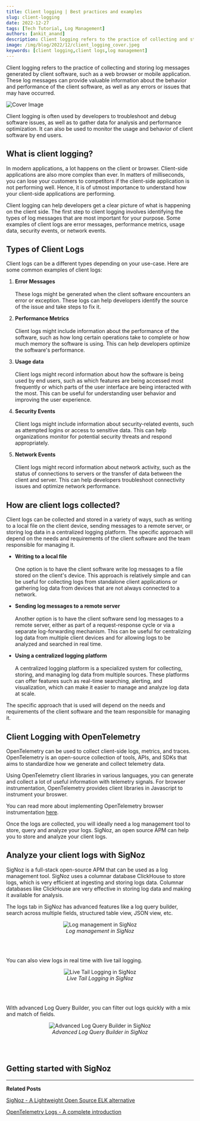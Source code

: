 ```yaml
---
title: Client logging | Best practices and examples
slug: client-logging
date: 2022-12-27
tags: [Tech Tutorial, Log Management]
authors: [ankit_anand]
description: Client logging refers to the practice of collecting and storing log messages generated by client software, such as a web browser or mobile application...
image: /img/blog/2022/12/client_logging_cover.jpeg
keywords: [client logging,client logs,log management]
---
```

<head>
  <link rel="canonical" href="https://signoz.io/blog/client-logging/"/>
</head>

Client logging refers to the practice of collecting and storing log messages generated by client software, such as a web browser or mobile application. These log messages can provide valuable information about the behavior and performance of the client software, as well as any errors or issues that may have occurred.



![Cover Image](/img/blog/2022/12/client_logging_cover.webp)

Client logging is often used by developers to troubleshoot and debug software issues, as well as to gather data for analysis and performance optimization. It can also be used to monitor the usage and behavior of client software by end users.

## What is client logging?

In modern applications, a lot happens on the client or browser. Client-side applications are also more complex than ever. In matters of milliseconds, you can lose your customers to competitors if the client-side application is not performing well. Hence, it is of utmost importance to understand how your client-side applications are performing.

Client logging can help developers get a clear picture of what is happening on the client side. The first step to client logging involves identifying the types of log messages that are most important for your purpose. Some examples of client logs are error messages, performance metrics, usage data, security events, or network events.

## Types of Client Logs

Client logs can be a different types depending on your use-case. Here are some common examples of client logs:

1. **Error Messages**<br></br>
These logs might be generated when the client software encounters an error or exception. These logs can help developers identify the source of the issue and take steps to fix it.

2. **Performance Metrics**<br></br>
Client logs might include information about the performance of the software, such as how long certain operations take to complete or how much memory the software is using. This can help developers optimize the software's performance.

3. **Usage data**<br></br>
Client logs might record information about how the software is being used by end users, such as which features are being accessed most frequently or which parts of the user interface are being interacted with the most. This can be useful for understanding user behavior and improving the user experience.

4. **Security Events**<br></br>
Client logs might include information about security-related events, such as attempted logins or access to sensitive data. This can help organizations monitor for potential security threats and respond appropriately.

5. **Network Events**<br></br>
Client logs might record information about network activity, such as the status of connections to servers or the transfer of data between the client and server. This can help developers troubleshoot connectivity issues and optimize network performance.

## How are client logs collected?

Client logs can be collected and stored in a variety of ways, such as writing to a local file on the client device, sending messages to a remote server, or storing log data in a centralized logging platform. The specific approach will depend on the needs and requirements of the client software and the team responsible for managing it.

- **Writing to a local file**<br></br>
One option is to have the client software write log messages to a file stored on the client's device. This approach is relatively simple and can be useful for collecting logs from standalone client applications or gathering log data from devices that are not always connected to a network.

- **Sending log messages to a remote server**<br></br>
Another option is to have the client software send log messages to a remote server, either as part of a request-response cycle or via a separate log-forwarding mechanism. This can be useful for centralizing log data from multiple client devices and for allowing logs to be analyzed and searched in real time.

- **Using a centralized logging platform**<br></br>
A centralized logging platform is a specialized system for collecting, storing, and managing log data from multiple sources. These platforms can offer features such as real-time searching, alerting, and visualization, which can make it easier to manage and analyze log data at scale.

The specific approach that is used will depend on the needs and requirements of the client software and the team responsible for managing it.

## Client Logging with OpenTelemetry

OpenTelemetry can be used to collect client-side logs, metrics, and traces. OpenTelemetry is an open-source collection of tools, APIs, and SDKs that aims to standardize how we generate and collect telemetry data.

Using OpenTelemetry client libraries in various languages, you can generate and collect a lot of useful information with telemetry signals. For browser instrumentation, OpenTelemetry provides client libraries in Javascript to instrument your broswer.

You can read more about implementing OpenTelemetry browser instrumentation [here](https://opentelemetry.io/docs/instrumentation/js/getting-started/browser/).

Once the logs are collected, you will ideally need a log management tool to store, query and analyze your logs. SigNoz, an open source APM can help you to store and analyze your client logs.

## Analyze your client logs with SigNoz

SigNoz is a full-stack open-source APM that can be used as a log management tool. SigNoz uses a columnar database ClickHouse to store logs, which is very efficient at ingesting and storing logs data. Columnar databases like ClickHouse are very effective in storing log data and making it available for analysis.

The logs tab in SigNoz has advanced features like a log query builder, search across multiple fields, structured table view, JSON view, etc.

<figure data-zoomable align='center'>
    <img src="/img/blog/common/signoz_logs.webp" alt="Log management in SigNoz"/>
    <figcaption><i>Log management in SigNoz</i></figcaption>
</figure>

<br></br>

You can also view logs in real time with live tail logging.

<figure data-zoomable align='center'>
    <img src="/img/blog/2022/10/signoz_live_logs.webp" alt="Live Tail Logging in SigNoz"/>
    <figcaption><i>Live Tail Logging in SigNoz</i></figcaption>
</figure>

<br></br>

With advanced Log Query Builder, you can filter out logs quickly with a mix and match of fields.

<figure data-zoomable align='center'>
    <img src="/img/blog/2022/10/signoz_log_query_builder.webp" alt="Advanced Log Query Builder in SigNoz"/>
    <figcaption><i>Advanced Log Query Builder in SigNoz</i></figcaption>
</figure>

<br></br>

## Getting started with SigNoz

<GetStartedSigNoz />

---

**Related Posts**

[SigNoz - A Lightweight Open Source ELK alternative](https://signoz.io/blog/elk-alternative-open-source/)

[OpenTelemetry Logs - A complete introduction](https://signoz.io/blog/opentelemetry-logs/)